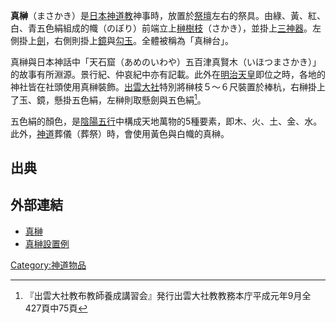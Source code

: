 {{Original research|time=2020-10-18T15:04:01+00:00}}
{{Refimprove|time=2020-10-18T15:04:01+00:00}}
'''真榊'''（まさかき）是[[日本神道教|日本神道教]]神事時，放置於[[祭壇|祭壇]]左右的祭具。由綠、黃、紅、白、青五色絹組成的幟（のぼり）前端立上[[紅淡比|榊樹枝]]（さかき），並掛上[[三神器|三神器]]。左側掛上[[天叢雲劍|劍]]，右側則掛上[[八咫鏡|鏡]]與[[八尺琼勾玉|勾玉]]。全體被稱為「真榊台」。

真榊與日本神話中「天石窟（あめのいわや）五百津真賢木（いほつまさかき）」的故事有所淵源。景行紀、仲哀紀中亦有記載。此外在[[明治天皇|明治天皇]]即位之時，各地的神社皆在社頭使用真榊裝飾。[[出雲大社|出雲大社]]特別將榊枝５～６尺裝置於棒杭，右榊掛上了玉、鏡，懸掛五色絹，左榊則取懸劍與五色絹<ref>『出雲大社教布教師養成講習会』発行出雲大社教教務本庁平成元年9月全427頁中75頁</ref>。

五色絹的顏色，是[[陰陽五行|陰陽五行]]中構成天地萬物的5種要素，即木、火、土、金、水。
此外，[[神道|神道]]葬儀（葬祭）時，會使用黃色與白幟的真榊。

== 出典 ==
<references />

== 外部連結 ==

* [http://www.t-carry.com/image/syouhin/shinden/masakakiA_L.jpg 真榊] {{Wayback|url=http://www.t-carry.com/image/syouhin/shinden/masakakiA_L.jpg |date=20070319154252 }}
* [http://www.yoshihira.co.jp/sakaeru/sougon.html 真榊設置例] {{Wayback|url=http://www.yoshihira.co.jp/sakaeru/sougon.html |date=20160406120712 }}
{{DEFAULTSORT:Masakaki}}
{{Shinto-stub}}
[[Category:神道物品|Category:神道物品]]